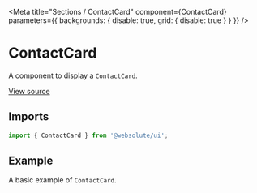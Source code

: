 
<Meta
  title="Sections / ContactCard"
  component={ContactCard}
  parameters={{ backgrounds: { disable: true, grid: { disable: true } } }}
/>

# ContactCard

A component to display a `ContactCard`.

[View source](https://github.com/actarian/turbo-mono/tree/main/packages/ui/src/sections/contact-card)

## Imports

```js
import { ContactCard } from '@websolute/ui';
```

## Example

A basic example of `ContactCard`.

<Canvas>
  <Story name="ContactCard">
    <Grid.Row columnGap="1rem" rowGap="1rem" margin="2rem">
      <Grid sm={6} md={4} lg={3}>
        <ContactCard item={ContactCardDefaults.item} height="100%" />
      </Grid>
    </Grid.Row>
  </Story>
</Canvas>
